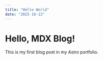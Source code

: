 ```yaml
---
title: "Hello World"
date: "2025-10-13"
---
```


# Hello, MDX Blog!

This is my first blog post in my Astro portfolio.


<ProjectCard
  title="Sample Project"
  description="Showcasing MDX + React"
  image="https://your-r2-bucket-url/sample.jpg"
/>
